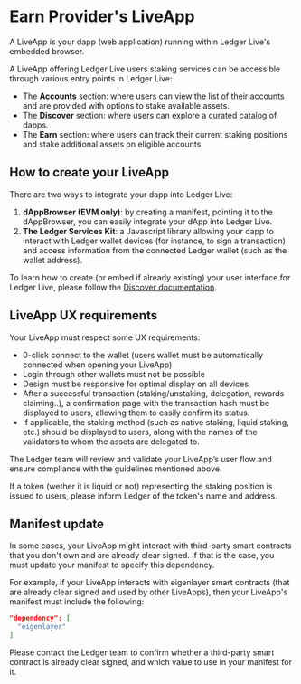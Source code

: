  
# Earn Provider's LiveApp

A LiveApp is your dapp (web application) running within Ledger Live's embedded browser. 

A LiveApp offering Ledger Live users staking services can be accessible through various entry points in Ledger Live:
- The **Accounts** section: where users can view the list of their accounts and are provided with options to stake available assets.
- The **Discover** section: where users can explore a curated catalog of dapps.
- The **Earn** section: where users can track their current staking positions and stake additional assets on eligible accounts.

## How to create your LiveApp
There are two ways to integrate your dapp into Ledger Live:
1. **dAppBrowser (EVM only)**: by creating a manifest, pointing it to the dAppBrowser, you can easily integrate your dApp into Ledger Live.
2. **The Ledger Services Kit**: a Javascript library allowing your dapp to interact with Ledger wallet devices (for instance, to sign a transaction) and access information from the connected Ledger wallet (such as the wallet address).

To learn how to create (or embed if already existing) your user interface for Ledger Live, please follow the [Discover documentation](https://developers.ledger.com/docs/ledger-live/discover/getting-started).

## LiveApp UX requirements

Your LiveApp must respect some UX requirements:
- 0-click connect to the wallet (users wallet must be automatically connected when opening your LiveApp)
- Login through other wallets must not be possible
- Design must be responsive for optimal display on all devices
- After a successful transaction (staking/unstaking, delegation, rewards claiming..), a confirmation page with the transaction hash must be displayed to users, allowing them to easily confirm its status.
- If applicable, the staking method (such as native staking, liquid staking, etc.) should be displayed to users, along with the names of the validators to whom the assets are delegated to.

The Ledger team will review and validate your LiveApp’s user flow and ensure compliance with the guidelines mentioned above.

<Callout type="info" emoji="👉">
If a token (wether it is liquid or not) representing the staking position is issued to users, please inform Ledger of the token's name and address.
</Callout>

## Manifest update

In some cases, your LiveApp might interact with third-party smart contracts that you don't own and are already clear signed. If that is the case, you must update your manifest to specify this dependency. 

For example, if your LiveApp interacts with eigenlayer smart contracts (that are already clear signed and used by other LiveApps), then your LiveApp's manifest must include the following:

```json
"dependency": [
  "eigenlayer"
]
```

Please contact the Ledger team to confirm whether a third-party smart contract is already clear signed, and which value to use in your manifest for it.